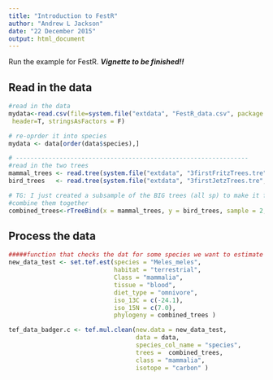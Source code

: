 ```yaml
---
title: "Introduction to FestR"
author: "Andrew L Jackson"
date: "22 December 2015"
output: html_document
---
```


Run the example for FestR. **_Vignette to be finished!!_**

## Read in the data

```r



#read in the data
mydata<-read.csv(file=system.file("extdata", "FestR_data.csv", package = "FestR"),
 header=T, stringsAsFactors = F)

# re-oprder it into species
mydata <- data[order(data$species),]

# ----------------------------------------------------------------
#read in the two trees
mammal_trees <- read.tree(system.file("extdata", "3firstFritzTrees.tre", package = "FestR"))
bird_trees   <- read.tree(system.file("extdata", "3firstJetzTrees.tre", package = "FestR"))

# TG: I just created a subsample of the BIG trees (all sp) to make it faster
#combine them together
combined_trees<-rTreeBind(x = mammal_trees, y = bird_trees, sample = 2, root.age = 250)


```

## Process the data

```r
#####function that checks the dat for some species we want to estimate TEF for
new_data_test <- set.tef.est(species = "Meles_meles", 
                             habitat = "terrestrial", 
                             Class = "mammalia", 
                             tissue = "blood", 
                             diet_type = "omnivore", 
                             iso_13C = c(-24.1), 
                             iso_15N = c(7.0), 
                             phylogeny = combined_trees )

tef_data_badger.c <- tef.mul.clean(new.data = new_data_test, 
                                   data = data, 
                                   species_col_name = "species", 
                                   trees =  combined_trees, 
                                   class = "mammalia", 
                                   isotope = "carbon" )



```

